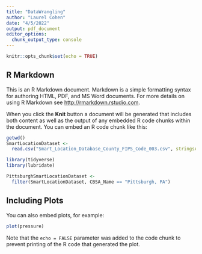 ```yaml
---
title: "DataWrangling"
author: "Laurel Cohen"
date: "4/5/2022"
output: pdf_document
editor_options: 
  chunk_output_type: console
---
```


```r
knitr::opts_chunk$set(echo = TRUE)
```

## R Markdown

This is an R Markdown document. Markdown is a simple formatting syntax for authoring HTML, PDF, and MS Word documents. For more details on using R Markdown see <http://rmarkdown.rstudio.com>.

When you click the **Knit** button a document will be generated that includes both content as well as the output of any embedded R code chunks within the document. You can embed an R code chunk like this:

```r
getwd()
SmartLocationDataset <- 
  read.csv("Smart_Location_Database_County_FIPS_Code_003.csv", stringsAsFactors = TRUE)

library(tidyverse)
library(lubridate)

PittsburghSmartLocationDataset <- 
  filter(SmartLocationDataset, CBSA_Name == "Pittsburgh, PA")
```

## Including Plots

You can also embed plots, for example:

```r
plot(pressure)
```

Note that the `echo = FALSE` parameter was added to the code chunk to prevent printing of the R code that generated the plot.
